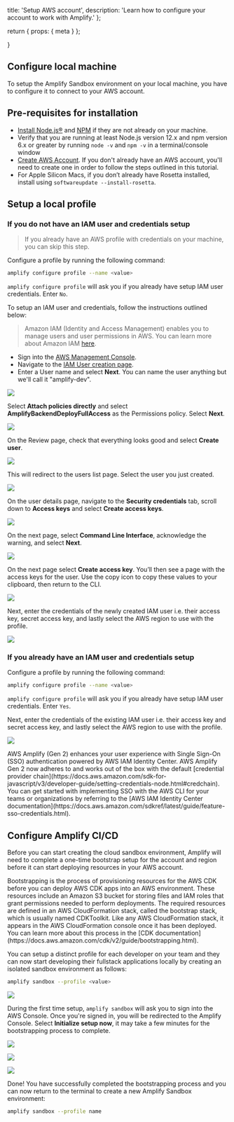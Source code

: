   title: 'Setup AWS account',
  description: 'Learn how to configure your account to work with Amplify.'
};

  return {
    props: {
      meta
    }
  };

}

## Configure local machine

To setup the Amplify Sandbox environment on your local machine, you have to configure it to connect to your AWS account.

## Pre-requisites for installation

- [Install Node.js®](https://nodejs.org/en/download/) and [NPM](https://www.npmjs.com/get-npm) if they are not already on your machine.
- Verify that you are running at least Node.js version 12.x and npm version 6.x or greater by running `node -v` and `npm -v` in a terminal/console window
- [Create AWS Account](https://portal.aws.amazon.com/billing/signup?redirect_url=https%3A%2F%2Faws.amazon.com%2Fregistration-confirmation#/start). If you don't already have an AWS account, you'll need to create one in order to follow the steps outlined in this tutorial.
- For Apple Silicon Macs, if you don’t already have Rosetta installed, install using `softwareupdate --install-rosetta`.

## Setup a local profile

### If you do not have an IAM user and credentials setup

> If you already have an AWS profile with credentials on your machine, you can skip this step.

Configure a profile by running the following command:
```bash
amplify configure profile --name <value>
```

`amplify configure profile` will ask you if you already have setup IAM user credentials. Enter `No`.

To setup an IAM user and credentials, follow the instructions outlined below:

> Amazon IAM (Identity and Access Management) enables you to manage users and user permissions in AWS. You can learn more about Amazon IAM [here](https://aws.amazon.com/iam/).

- Sign into the [AWS Management Console](https://console.aws.amazon.com/). 
- Navigate to the [IAM User creation page](https://console.aws.amazon.com/iamv2/home#/users/create).
- Enter a User name and select **Next**. You can name the user anything but we'll call it "amplify-dev".

![](src/public/images/gen2/user1.png)

Select **Attach policies directly** and select **AmplifyBackendDeployFullAccess** as the Permissions policy. Select **Next**.

![](src/public/images/gen2/user2.png)

On the Review page, check that everything looks good and select **Create user**.

![](src/public/images/gen2/user3.png)

This will redirect to the users list page. Select the user you just created.

![](src/public/images/gen2/user4.png)

On the user details page, navigate to the **Security credentials** tab, scroll down to **Access keys** and select **Create access keys**.

![](src/public/images/gen2/user5.png)

On the next page, select **Command Line Interface**, acknowledge the warning, and select **Next**.

![](src/public/images/gen2/user6.png)

On the next page select **Create access key**. You’ll then see a page with the access keys for the user. Use the copy icon to copy these values to your clipboard, then return to the CLI.

![](src/public/images/gen2/user7.png)

Next, enter the credentials of the newly created IAM user i.e. their access key, secret access key, and lastly select the AWS region to use with the profile.

![](src/public/images/gen2/profile1.png)

### If you already have an IAM user and credentials setup

Configure a profile by running the following command:
```bash
amplify configure profile --name <value>
```

`amplify configure profile` will ask you if you already have setup IAM user credentials. Enter `Yes`.

Next, enter the credentials of the existing IAM user i.e. their access key and secret access key, and lastly select the AWS region to use with the profile.

![](src/public/images/gen2/profile2.png)

<Accordion title="SSO support">
  AWS Amplify (Gen 2) enhances your user experience with Single Sign-On (SSO) authentication powered by AWS IAM Identity Center. AWS Amplify Gen 2 now adheres to and works out of the box with the default [credential provider chain](https://docs.aws.amazon.com/sdk-for-javascript/v3/developer-guide/setting-credentials-node.html#credchain). You can get started with implementing SSO with the AWS CLI for your teams or organizations by referring to the [AWS IAM Identity Center documentation](https://docs.aws.amazon.com/sdkref/latest/guide/feature-sso-credentials.html).
</Accordion>

## Configure Amplify CI/CD

Before you can start creating the cloud sandbox environment, Amplify will need to complete a one-time bootstrap setup for the account and region before it can start deploying resources in your AWS account.

<Accordion title="What is bootstrapping?">
  Bootstrapping is the process of provisioning resources for the AWS CDK before you can deploy AWS CDK apps into an AWS environment. These resources include an Amazon S3 bucket for storing files and IAM roles that grant permissions needed to perform deployments. The required resources are defined in an AWS CloudFormation stack, called the bootstrap stack, which is usually named CDKToolkit. Like any AWS CloudFormation stack, it appears in the AWS CloudFormation console once it has been deployed. You can learn more about this process in the [CDK documentation](https://docs.aws.amazon.com/cdk/v2/guide/bootstrapping.html).
</Accordion>

You can setup a distinct profile for each developer on your team and they can now start developing their fullstack applications locally by creating an isolated sandbox environment as follows:
```bash
amplify sandbox --profile <value>
```

![](src/public/images/gen2/profile4.png)

During the first time setup, `amplify sandbox` will ask you to sign into the AWS Console. Once you're signed in, you will be redirected to the Amplify Console. Select **Initialize setup now**, it may take a few minutes for the bootstrapping process to complete.

![](src/public/images/gen2/profile5.png)

![](src/public/images/gen2/profile6.png)

![](src/public/images/gen2/profile7.png)

Done! You have successfully completed the bootstrapping process and you can now return to the terminal to create a new Amplify Sandbox environment:

```bash
amplify sandbox --profile name
```

